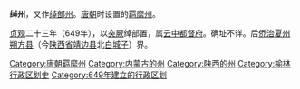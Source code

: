 {{Unreferenced|time=2022-01-05T03:30:17+00:00}}
'''绰州'''，又作[[绰部州|绰部州]]。[[唐朝|唐朝]]时设置的[[羁縻州|羁縻州]]。

[[貞觀_(唐朝)|贞观]]二十三年（649年），以[[突厥|突厥]]绰部置，属[[云中都督府|云中都督府]]。确址不详。后[[侨治|侨治]][[夏州|夏州]][[朔方县_(唐朝)|朔方县]]（今[[陕西省|陕西省]][[靖边县|靖边县]]北[[统万城|白城子]]）界。

{{唐朝行政区划小作品}}
{{DEFAULTSORT:C}}
[[Category:唐朝羁縻州|Category:唐朝羁縻州]] 
[[Category:内蒙古的州|Category:内蒙古的州]]
[[Category:陕西的州|Category:陕西的州]]
[[Category:榆林行政区划史|Category:榆林行政区划史]]
[[Category:649年建立的行政区划|Category:649年建立的行政区划]]